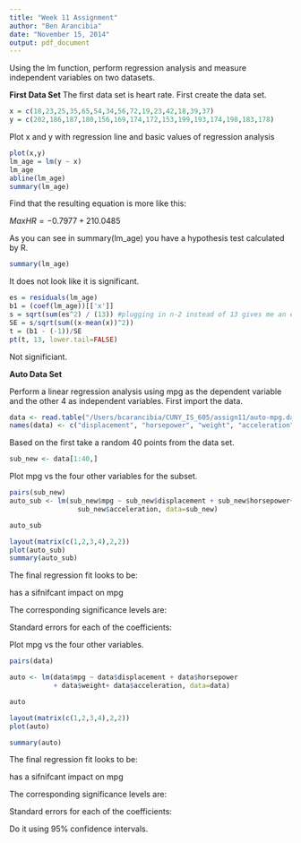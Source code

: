 ```yaml
---
title: "Week 11 Assignment"
author: "Ben Arancibia"
date: "November 15, 2014"
output: pdf_document
---
```


Using the lm function, perform regression analysis and measure independent variables on two datasets.

__**First Data Set**__
The first data set is heart rate.
First create the data set.
```r
x = c(18,23,25,35,65,54,34,56,72,19,23,42,18,39,37)
y = c(202,186,187,180,156,169,174,172,153,199,193,174,198,183,178) 
```

Plot x and y with regression line and basic values of regression analysis
```r
plot(x,y)
lm_age = lm(y ~ x)
lm_age
abline(lm_age)
summary(lm_age)

```

Find that the resulting equation is more like this:

$MaxHR = -0.7977 + 210.0485$ 

As you can see in summary(lm_age) you have a hypothesis test calculated by R.
```r
summary(lm_age)
```
It does not look like it is significant. 

```r
es = residuals(lm_age)
b1 = (coef(lm_age))[['x']]
s = sqrt(sum(es^2) / (13)) #plugging in n-2 instead of 13 gives me an error
SE = s/sqrt(sum((x-mean(x))^2))
t = (b1 - (-1))/SE
pt(t, 13, lower.tail=FALSE)

```

Not significiant.

__**Auto Data Set**__

Perform a linear regression analysis using mpg as the dependent variable and the other 4 as independent variables.
First import the data.

```r
data <- read.table("/Users/bcarancibia/CUNY_IS_605/assign11/auto-mpg.data")
names(data) <- c("displacement", "horsepower", "weight", "acceleration", "mpg")
```

Based on the first take a random 40 points from the data set.
```r
sub_new <- data[1:40,]
```

Plot mpg vs the four other variables for the subset.
```r
pairs(sub_new)
auto_sub <- lm(sub_new$mpg ~ sub_new$displacement + sub_new$horsepower+ sub_new$weight +
                 sub_new$acceleration, data=sub_new)

auto_sub

layout(matrix(c(1,2,3,4),2,2))
plot(auto_sub)
summary(auto_sub)
```

The final regression fit looks to be:


has a sifnifcant impact on mpg

The corresponding significance levels are:

Standard errors for each of the coefficients:



Plot mpg vs the four other variables.
```r

pairs(data)

auto <- lm(data$mpg ~ data$displacement + data$horsepower 
           + data$weight+ data$acceleration, data=data)

auto

layout(matrix(c(1,2,3,4),2,2))
plot(auto)

summary(auto)

```

The final regression fit looks to be:


has a sifnifcant impact on mpg

The corresponding significance levels are:

Standard errors for each of the coefficients:


Do it using 95% confidence intervals.

```r

```

